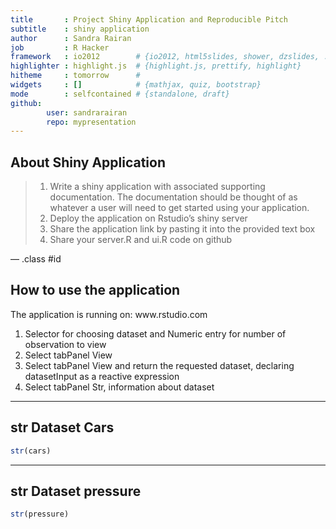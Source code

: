 ```yaml
---
title       : Project Shiny Application and Reproducible Pitch
subtitle    : shiny application
author      : Sandra Rairan
job         : R Hacker
framework   : io2012        # {io2012, html5slides, shower, dzslides, ...}
highlighter : highlight.js  # {highlight.js, prettify, highlight}
hitheme     : tomorrow      # 
widgets     : []            # {mathjax, quiz, bootstrap}
mode        : selfcontained # {standalone, draft}
github:
        user: sandrarairan
        repo: mypresentation
---
```


## About Shiny Application

> 1. Write a shiny application with associated supporting documentation. The documentation should be thought of as whatever a user will need to get started using your application.
> 2. Deploy the application on Rstudio's shiny server
> 3. Share the application link by pasting it into the provided text box
> 4. Share your server.R and ui.R code on github

--- .class #id 

## How to use the application

The application is running on:
www.rstudio.com

1. Selector for choosing dataset and Numeric entry for number of observation to view
2. Select tabPanel View
3. Select tabPanel View and return the requested dataset, declaring datasetInput as a reactive expression
4. Select tabPanel Str, information about dataset

---

## str Dataset Cars

```r
str(cars)
```

---

## str Dataset pressure

```r
str(pressure)
```






